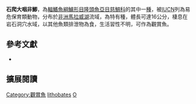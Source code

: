 {{Speciesbox
| name = 石爬大咽非鯽
| status = VU
| status_system = IUCN3.1
| image = 
| image_width = 260px
| image_caption = 
| genus = Otopharynx
| species = lithobates
| authority = [[Oliver|Oliver]], 1989
| synonyms = 
}}
'''石爬大咽非鯽'''，為[[輻鰭魚綱|輻鰭魚綱]][[鱸形目|鱸形目]][[隆頭魚亞目|隆頭魚亞目]][[慈鯛科|慈鯛科]]的其中一[[種|種]]，被[[IUCN|IUCN]]列為易危保育類動物，分布於[[非洲|非洲]][[馬拉威湖|馬拉威湖]]流域，為特有種，體長可達16公分，棲息在岩石洞穴水域，以其他魚類排泄物為食，生活習性不明，可作為觀賞魚。

== 參考文獻 ==
*{{FishBase_species|genus=Otopharynx|species=lithobates|year=2013|month=4}}

== 擴展閱讀 ==
{{refbegin}}
{{wikispecies-inline|Otopharynx lithobates|石爬大咽非鯽}}
{{refend}}
{{Taxonbar|from=Q3753813}}

[[Category:觀賞魚|Category:觀賞魚]]
[[Category:大咽非鯽屬|lithobates]]
[[Category:1989年描述的鱼类|O]]


{{鱸形目小作品}}